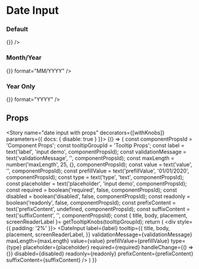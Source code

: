 
<Meta title="Components/Input/Date" component={DateInput} />

# Date Input

### Default

<Preview>
  <Story name="date input default">
    <DateInput
      label="Enter date"
      tooltip={{body: "Please enter a date"}}
      handleChange={() => {}}
    />
  </Story>
</Preview>

### Month/Year

<Preview>
  <Story name="date input month/year">
    <DateInput
      label="Enter date"
      tooltip={{body: "Please enter a date"}}
      handleChange={() => {}}
      format="MM/YYYY"
    />
</Story>
</Preview>

### Year Only

<Preview>
  <Story name="date input year">
    <DateInput
      label="Enter date"
      tooltip={{body: "Please enter a date"}}
      handleChange={() => {}}
      format="YYYY"
    />
</Story>
</Preview>

## Props

<Props of={DateInput} />

<Story name="date input with props" decorators={[withKnobs]} parameters={{ docs: { disable: true } }}>
  {() => {
    const componentPropsId = 'Component Props';
    const tooltipGroupId = 'Tooltip Props';
    const label = text('label', 'input demo', componentPropsId);
    const validationMessage = text('validationMessage', '', componentPropsId);
    const maxLength = number('maxLength', 25, {}, componentPropsId);
    const value = text('value', '', componentPropsId);
    const prefillValue = text('prefillValue', '01/01/2020', componentPropsId);
    const type = text('type', 'text', componentPropsId);
    const placeholder = text('placeholder', 'input demo', componentPropsId);
    const required = boolean('required', false, componentPropsId);
    const disabled = boolean('disabled', false, componentPropsId);
    const readonly = boolean('readonly', false, componentPropsId);
    const prefixContent = text('prefixContent', undefined, componentPropsId);
    const suffixContent = text('suffixContent', '', componentPropsId);
    const { title, body, placement, screenReaderLabel }= getTooltipKnobs(tooltipGroupId);
    return (
      <div style={{ padding: '2%' }}>
        <DateInput
          label={label}
          tooltip={{
            title,
            body,
            placement,
            screenReaderLabel,
          }}
          validationMessage={validationMessage}
          maxLength={maxLength}
          value={value}
          prefillValue={prefillValue}
          type={type}
          placeholder={placeholder}
          required={required}
          handleChange={() => {}}
          disabled={disabled}
          readonly={readonly}
          prefixContent={prefixContent}
          suffixContent={suffixContent}
        />
      </div>
    )
  }}
</Story>
